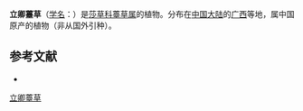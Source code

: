 {{Speciesbox
| name = 立卿薹草
| status = 
| status_system = 
| image =
| genus = Carex
| species = liqingii
| authority = Tang et Wang ex S. Y. Liang
}}

'''立卿薹草'''（[[学名|学名]]：{{lang|la|''Carex liqingii''}}）是[[莎草科|莎草科]][[薹草属|薹草属]]的植物。分布在[[中国大陆|中国大陆]]的[[广西|广西]]等地，属中国原产的植物（非从国外引种）。

== 参考文献 ==
<div class="references-small">
* {{cite web| url =http://www.bioinfo.cn/db05/KmzwSpecies.php?action=view&id=25031| title =立卿薹草| work =《中国高等植物数据库全库》| publisher =中国科学院微生物研究所| author =昆明植物研究所| accessdate =2009-02-25| deadurl =yes| archiveurl =https://web.archive.org/web/20160305002405/http://www.bioinfo.cn/db05/KmzwSpecies.php?action=view&id=25031| archivedate =2016-03-05}}
</div>
{{Taxonbar|from=Q15232529}}

[[Category:薹草属|立卿薹草]]


{{植物小作品}}